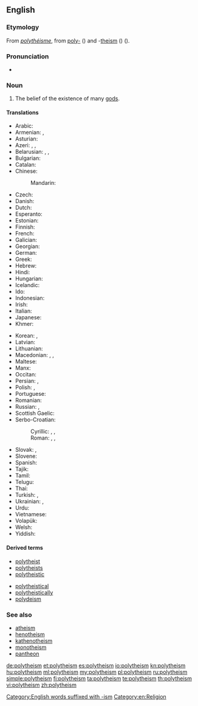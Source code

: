 {{wikipedia}}
{{wikiquote}}
==English==

===Etymology===
From {{etyl|fr|en}} ''[[polythéisme]]'', from {{etyl|grc|en}} [[poly-]] ({{term|πολύς||many|tr=polús|lang=grc}}) and -[[theism]] ({{term|θεός||god|tr=theós|lang=grc}}) ({{prefix|poly|theism|lang=en}}).

===Pronunciation===
* {{IPA|/pɒliˈθiˈĭzˈəm/|lang=en}}

===Noun===
{{en-noun}}

# The belief of the existence of many [[god]]s.

====Translations====
{{trans-top|belief in the existence of many gods}}
* Arabic: {{t|ar|شِرْك|tr=širk}}
* Armenian: {{t|hy|բազմաստվածություն|sc=Armn}}, {{t|hy|պոլիթեիզմ|sc=Armn}}
* Asturian: {{t|ast|politeísmu|m}}
* Azeri: {{t|az|politeizm}}, {{t|az|çoxallahlılıq}}, {{t|az|çoktanrıcılık}}
* Belarusian: {{t|be|шматбожжа|n|tr=šmatbóžža|sc=Cyrl}}, {{t|be|мнагабожжа|n|tr=mnahabóžža|sc=Cyrl}}, {{t|be|палітэізм|m|tr=paliteízm|sc=Cyrl}}
* Bulgarian: {{t|bg|политеизъм|m|tr=politeízǎm}}
* Catalan: {{t|ca|politeisme|m}}
* Chinese:
*: Mandarin: {{t+|cmn|多神教|tr=duōshénjiào}}
* Czech: {{t|cs|polyteismus|m}}
* Danish: {{t|da|polyteisme}}
* Dutch: {{t|nl|polytheïsme|n}}
* Esperanto: {{t|eo|politeismo}}
* Estonian: {{t|et|polüteism}}
* Finnish: {{t+|fi|polyteismi}}
* French: {{t+|fr|polythéisme|m}}
* Galician: {{t|gl|politeísmo|m}}
* Georgian: {{t|ka|პოლითეიზმი|sc=Geor}}
* German: {{t+|de|Polytheismus|m}}
* Greek: {{t+|el|πολυθεϊσμός|m|tr=polytheïsmós}}
* Hebrew: {{t|he|פוליתאיזם|sc=Hebr}}
* Hindi: {{t|hi|बहुदेववाद|tr=bahudēvavād|sc=Deva}}
* Hungarian: {{t+|hu|politeizmus}}
* Icelandic: {{t|is|fjölgyðistrú|f}}
* Ido: {{t+|io|politeismo}}
* Indonesian: {{t+|id|politeisme}}
* Irish: {{t|ga|ildiachas|m}}
* Italian: {{t+|it|politeismo}}
* Japanese: {{t+|ja|多神教|tr=たしんきょう, tashinkyō}}
* Khmer: {{t|km|ពហុទេពនិយម|tr=pea’hu’ teep ni’yum|sc=Khmr}}
{{trans-mid}}
* Korean: {{t+|ko|다신교|tr=dasingyo|sc=Kore}}, {{t+|ko|다신론|tr=dasinron|sc=Kore}}
* Latvian: {{t|lv|politeisms}}
* Lithuanian: {{t|lt|politeizmas}}
* Macedonian: {{t|mk|многубоштво|n|tr=mnogubóštvo}}, {{t|mk|незнабоштво|n|tr=neznabóštvo}}, {{t|mk|политеизам|m|tr=politeízam}}
* Maltese: {{t|mt|politeiżmu|m}}
* Manx: {{t|gv|yl-jeeaghys}}
* Occitan: {{t-needed|oc}}
* Persian: {{t|fa|چندخدایی|tr=čand-xodâyi}}, {{t+|fa|شرک}}
* Polish: {{t+|pl|politeizm|m}}, {{t+|pl|wielobóstwo|n}}
* Portuguese: {{t+|pt|politeísmo|m}}
* Romanian: {{t+|ro|politeism|n}}
* Russian: {{t+|ru|политеизм|m|tr=politɛízm}}, {{t+|ru|многобожие|n|tr=mnogobóžije|sc=Cyrl}}
* Scottish Gaelic: {{t|gd|ioma-dhiadhachd|f}}
* Serbo-Croatian:
*: Cyrillic: {{t|sh|политеизам|m|sc=Cyrl}}, {{t|sh|многобоштво|n|sc=Cyrl}}, {{t|sh|незнабoштво|n|sc=Cyrl}}
*: Roman: {{t+|sh|politeizam|m}}, {{t+|sh|mnogoboštvo|n}}, {{t+|sh|neznaboštvo|n}}
* Slovak: {{t|sk|mnohobožstvo|n}}, {{t|sk|polyteizmus|m}}
* Slovene: {{t+|sl|politeizem|m}}
* Spanish: {{t+|es|politeísmo|m}}
* Tajik: {{t-needed|tg}}
* Tamil: {{t-needed|ta}}
* Telugu: {{t-needed|te}}
* Thai: {{t|th|พหุเทวนิยม|tr=pá-hù tay-wá-ní-yom|sc=Thai}}
* Turkish: {{t+|tr|politeizm}}, {{t|tr|çoktanrıcılık}}
* Ukrainian: {{t|uk|політеїзм|m|tr=politejízm}}, {{t+|uk|багатобожжя|n|tr=bahatobóžžja|sc=Cyrl}}
* Urdu: {{t|ur|شرک|tr=širk}}
* Vietnamese: {{t|vi|thuyết đa thần}}
* Volapük: {{t|vo|mödagod}}
* Welsh: {{t|cy|amldduwiaeth}}
* Yiddish: {{t|yi|פּאַליטייזאַם|sc=Hebr}}
{{trans-bottom}}

====Derived terms====
{{top2}}
* [[polytheist]]
* [[polytheists]]
* [[polytheistic]]
{{mid2}}
* [[polytheistical]]
* [[polytheistically]]
* [[polydeism]]
{{bottom}}

===See also===
* [[atheism]]
* [[henotheism]]
* [[kathenotheism]]
* [[monotheism]]
* [[pantheon]]

[[Category:English words suffixed with -ism]]
[[Category:en:Religion]]

[[de:polytheism]]
[[et:polytheism]]
[[es:polytheism]]
[[io:polytheism]]
[[kn:polytheism]]
[[hu:polytheism]]
[[ml:polytheism]]
[[my:polytheism]]
[[pl:polytheism]]
[[ru:polytheism]]
[[simple:polytheism]]
[[fi:polytheism]]
[[ta:polytheism]]
[[te:polytheism]]
[[th:polytheism]]
[[vi:polytheism]]
[[zh:polytheism]]